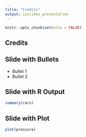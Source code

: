 ```yaml
---
title: "Credits"
output: ioslides_presentation
---
```


```r
knitr::opts_chunk$set(echo = FALSE)
```

## Credits


## Slide with Bullets

- Bullet 1
- Bullet 2

## Slide with R Output

```r
summary(cars)
```

## Slide with Plot

```r
plot(pressure)
```

